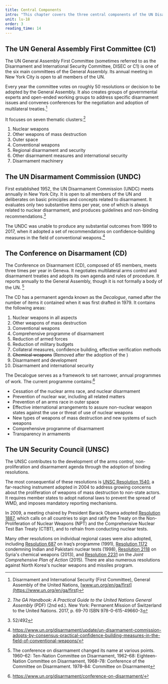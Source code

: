 ```yaml
---
title: Central Components
intro: "This chapter covers the three central components of the UN Disarmament Machinery: The General Assembly, the Disarmament Commission, and the Conference on Disarmament."
unit: lu-18
order: 3
reading_time: 14
---
```


## The UN General Assembly First Committee (C1)

The UN General Assembly First Committee (sometimes referred to as the Disarmament and International Security Committee, DISEC or C1) is one of the six main committees of the General Assembly. Its annual meeting in New York City is open to all members of the UN.

Every year the committee votes on roughly 50 resolutions or decision to be adopted by the General Assembly. It also creates groups of governmental experts and open-ended working groups to address specific disarmament issues and convenes conferences for the negotiation and adoption of multilateral treaties.[^1]

It focuses on seven thematic clusters:[^2]

1. Nuclear weapons
2. Other weapons of mass destruction
3. Outer space
4. Conventional weapons
5. Regional disarmament and security
6. Other disarmament measures and international security
7. Disarmament machinery

## The UN Disarmament Commission (UNDC)

First established 1952, the UN Disarmament Commission (UNDC) meets annually in New York City. It is open to all members of the UN and deliberates on basic principles and concepts related to disarmament. It evaluates only two substantive items per year, one of which is always related to nuclear disarmament, and produces guidelines and non-binding recommendations.[^3]

The UNDC was unable to produce any substantial outcomes from 1999 to 2017, when it adopted a set of recommendations on confidence-building measures in the field of conventional weapons.[^4]

## The Conference on Disarmament (CD)

<Figure
  size="large"
  src="cd.jpg"
  caption="Ambassador Amandeep Singh Gill briefs the press after the second session of the Group of Governmental Experts of the Conference of Disarmament, Geneva. 27 August 2018."
  credit="UN Geneva / Violaine Martin"
  license="cc-by-nc-nd-2"
  alt=""
></Figure>

The Conference on Disarmament (CD), composed of 65 members, meets three times per year in Geneva. It negotiates multilateral arms control and disarmament treaties and adopts its own agenda and rules of procedure. It reports annually to the General Assembly, though it is not formally a body of the UN. [^5]

The CD has a permanent agenda known as the _Decalogue_, named after the number of items it contained when it was first drafted in 1979. It contains the following areas:

1. Nuclear weapons in all aspects
2. Other weapons of mass destruction
3. Conventional weapons
4. Comprehensive programme of disarmament
5. Reduction of armed forces
6. Reduction of military budgets
7. Collateral measures, confidence building, effective verification methods
8. ~~Chemical weapons~~ (Removed after the adoption of the <Term t="CWC"/>)
6. Disarmament and development
7. Disarmament and international security

The Decalogue serves as a framework to set narrower, annual programmes of work. The current programme contains:[^6]

- Cessation of the nuclear arms race, and nuclear disarmament
- Prevention of nuclear war, including all related matters
- Prevention of an arms race in outer space
- Effective international arrangements to assure non-nuclear weapon states against the use or threat of use of nuclear weapons
- New types of weapons of mass destruction and new systems of such weapons
- Comprehensive programme of disarmament
- Transparency in armaments

## The UN Security Council (UNSC)

<Figure
  size="full"
  src="sc.jpg"
  caption="The Security Council meets in a designated chamber in the UN Conference Building in New York City."
  credit="UN Photo / Eskinder Debebe"
  license="cc-by-4"
  alt=""
></Figure>

The UNSC contributes to the development of the arms control, non-proliferation and disarmament agenda through the adoption of binding resolutions.

The most consequential of these resolutions is [UNSC Resolution 1540](https://www.un.org/en/sc/1540/1540-fact-sheet.shtml), a far-reaching instrument adopted in 2004 to address growing concerns about the proliferation of weapons of mass destruction to non-state actors. It requires member states to adopt national laws to prevent the spread of WMD, and imposes mandatory reporting mechanisms.

In 2009, a meeting chaired by President Barack Obama adopted [Resolution 1887](http://unscr.com/en/resolutions/1887), which calls on all countries to sign and ratify the Treaty on the Non-Proliferation of Nuclear Weapons (NPT) and the Comprehensive Nuclear Test Ban Treaty (CTBT), and to refrain from conducting nuclear tests.

Many other resolutions on individual regional cases were also adopted, including [Resolution 687](http://unscr.com/en/resolutions/687) on Iraq’s <Term t="WMD"/> programme (1991), [Resolution 1172](http://unscr.com/en/resolutions/1172) condemning Indian and Pakistani nuclear tests (1998), [Resolution 2118](http://unscr.com/en/resolutions/2118) on Syria's chemical weapons (2013), and [Resolution 2231](https://www.un.org/securitycouncil/content/2231/background) on the _Joint Comprehensive Plan of Action_ (2015). There are also numerous resolutions against North Korea's nuclear weapons and missiles program.

[^1]: Disarmament and International Security (First Committee), General Assembly of the United Nations, [www.un.org/en/ga/first](https://www.un.org/en/ga/first)
[^2]: _The GA Handbook: A Practical Guide to the United Nations General Assembly_ (PDF) (2nd ed.). New York: Permanent Mission of Switzerland to the United Nations. 2017, p. 69-70 ISBN 978-0-615-49660-3
[^3]: 52/492
[^4]: https://www.un.org/disarmament/update/un-disarmament-commission-adopts-by-consensus-practical-confidence-building-measures-in-the-field-of-conventional-weapons/
[^5]: The conference on disarmament changed its name at various points. 1960–62: Ten-Nation Committee on Disarmament, 1962–68: Eighteen-Nation Committee on Disarmament, 1968–78: Conference of the Committee on Disarmament. 1978–84: Committee on Disarmament
[^6]: https://www.un.org/disarmament/conference-on-disarmament/
